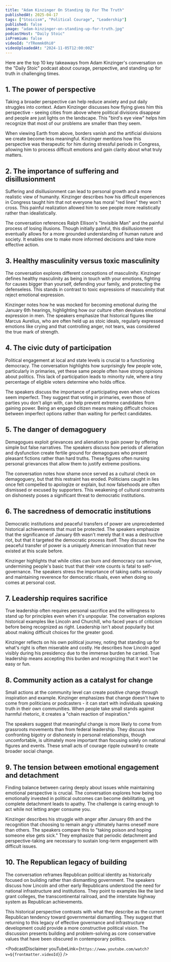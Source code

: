 ```yaml
---
title: "Adam Kinzinger On Standing Up For The Truth"
publishedAt: 2025-04-17
tags: ["Stoicism", "Political Courage", "Leadership"]
published: false
image: "adam-kinzinger-on-standing-up-for-truth.jpg"
podcastHost: "Daily Stoic"
isPremium: false
videoId: "rTRemmk0hi0"
videoUploadedAt: "2024-11-05T12:00:00Z"
---
```



<PodcastSummaryPageLayout frontmatter={frontmatter}>

Here are the top 10 key takeaways from Adam Kinzinger's conversation on the "Daily Stoic" podcast about courage, perspective, and standing up for truth in challenging times.

## 1. The power of perspective

Taking a broader perspective can help reduce anxiety and put daily struggles into context. Adam Kinzinger discusses how flying gives him this perspective - seeing cities from above where political divisions disappear and people are just lights on the landscape. This "bird's eye view" helps him recognize that most of our problems are smaller than they seem.

When viewing Earth from above, borders vanish and the artificial divisions we create become less meaningful. Kinzinger mentions how this perspective was therapeutic for him during stressful periods in Congress, allowing him to process difficult emotions and gain clarity about what truly matters.

## 2. The importance of suffering and disillusionment

Suffering and disillusionment can lead to personal growth and a more realistic view of humanity. Kinzinger describes how his difficult experiences in Congress taught him that not everyone has moral "red lines" they won't cross. This painful realization allowed him to see people more realistically rather than idealistically.

The conversation references Ralph Ellison's "Invisible Man" and the painful process of losing illusions. Though initially painful, this disillusionment eventually allows for a more grounded understanding of human nature and society. It enables one to make more informed decisions and take more effective action.

## 3. Healthy masculinity versus toxic masculinity

The conversation explores different conceptions of masculinity. Kinzinger defines healthy masculinity as being in touch with your emotions, fighting for causes bigger than yourself, defending your family, and protecting the defenseless. This stands in contrast to toxic expressions of masculinity that reject emotional expression.

Kinzinger notes how he was mocked for becoming emotional during the January 6th hearings, highlighting how our culture often devalues emotional expression in men. The speakers emphasize that historical figures like Marcus Aurelius, who are often held up as stoic ideals, regularly expressed emotions like crying and that controlling anger, not tears, was considered the true mark of strength.

## 4. The civic duty of participation

Political engagement at local and state levels is crucial to a functioning democracy. The conversation highlights how surprisingly few people vote, particularly in primaries, yet these same people often have strong opinions about politics. This lack of participation leads to minority rule, where a tiny percentage of eligible voters determine who holds office.

The speakers discuss the importance of participating even when choices seem imperfect. They suggest that voting in primaries, even those of parties you don't align with, can help prevent extreme candidates from gaining power. Being an engaged citizen means making difficult choices between imperfect options rather than waiting for perfect candidates.

## 5. The danger of demagoguery

Demagogues exploit grievances and alienation to gain power by offering simple but false narratives. The speakers discuss how periods of alienation and dysfunction create fertile ground for demagogues who present pleasant fictions rather than hard truths. These figures often nursing personal grievances that allow them to justify extreme positions.

The conversation notes how shame once served as a cultural check on demagoguery, but that this restraint has eroded. Politicians caught in lies once felt compelled to apologize or explain, but now falsehoods are often dismissed or excused by supporters. This weakening of cultural constraints on dishonesty poses a significant threat to democratic institutions.

## 6. The sacredness of democratic institutions

Democratic institutions and peaceful transfers of power are unprecedented historical achievements that must be protected. The speakers emphasize that the significance of January 6th wasn't merely that it was a destructive riot, but that it targeted the democratic process itself. They discuss how the peaceful transfer of power is a uniquely American innovation that never existed at this scale before.

Kinzinger highlights that while cities can burn and democracy can survive, undermining people's basic trust that their vote counts is fatal to self-governance. The speakers stress the importance of taking oaths seriously and maintaining reverence for democratic rituals, even when doing so comes at personal cost.

## 7. Leadership requires sacrifice

True leadership often requires personal sacrifice and the willingness to stand up for principles even when it's unpopular. The conversation explores historical examples like Lincoln and Churchill, who faced years of criticism before being recognized as right. Leadership isn't about popularity but about making difficult choices for the greater good.

Kinzinger reflects on his own political journey, noting that standing up for what's right is often miserable and costly. He describes how Lincoln aged visibly during his presidency due to the immense burden he carried. True leadership means accepting this burden and recognizing that it won't be easy or fun.

## 8. Community action as a catalyst for change

Small actions at the community level can create positive change through inspiration and example. Kinzinger emphasizes that change doesn't have to come from politicians or podcasters - it can start with individuals speaking truth in their own communities. When people take small stands against harmful rhetoric, it creates a "chain reaction of inspiration."

The speakers suggest that meaningful change is more likely to come from grassroots movements than from federal leadership. They discuss how confronting bigotry or dishonesty in personal relationships, though uncomfortable, is ultimately more important than focusing solely on national figures and events. These small acts of courage ripple outward to create broader social change.

## 9. The tension between emotional engagement and detachment

Finding balance between caring deeply about issues while maintaining emotional perspective is crucial. The conversation explores how being too emotionally invested in political outcomes can become debilitating, yet complete detachment leads to apathy. The challenge is caring enough to act while not letting anger consume you.

Kinzinger describes his struggle with anger after January 6th and the recognition that choosing to remain angry ultimately harms oneself more than others. The speakers compare this to "taking poison and hoping someone else gets sick." They emphasize that periodic detachment and perspective-taking are necessary to sustain long-term engagement with difficult issues.

## 10. The Republican legacy of building

The conversation reframes Republican political identity as historically focused on building rather than dismantling government. The speakers discuss how Lincoln and other early Republicans understood the need for national infrastructure and institutions. They point to examples like the land grant colleges, the transcontinental railroad, and the interstate highway system as Republican achievements.

This historical perspective contrasts with what they describe as the current Republican tendency toward governmental dismantling. They suggest that returning to this legacy of effective governance and infrastructure development could provide a more constructive political vision. The discussion presents building and problem-solving as core conservative values that have been obscured in contemporary politics.

<PodcastDisclaimer
  youTubeLink={`https://www.youtube.com/watch?v=${frontmatter.videoId}`}
/>

</PodcastSummaryPageLayout>

